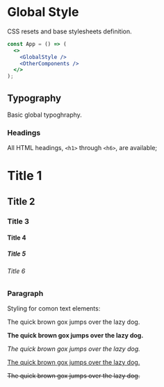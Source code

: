 
<Meta title="Styles/GlobalStyle" component={GlobalStyle} />

# Global Style

CSS resets and base stylesheets definition.

```jsx
const App = () => (
  <>
    <GlobalStyle />
    <OtherComponents />
  </>
);
```

## Typography

Basic global typoghraphy.

### Headings

All HTML headings, `<h1>` through `<h6>`, are available;

<Preview>
  <Story name="Headings">
    <div>
      <h1>Title 1</h1>
      <h2>Title 2</h2>
      <h3>Title 3</h3>
      <h4>Title 4</h4>
      <h5>Title 5</h5>
      <h6>Title 6</h6>
    </div>
  </Story>
</Preview>

### Paragraph

Styling for comon text elements:

<Preview>
  <Story name="Paragraph">
    <div>
      <p>The quick brown gox jumps over the lazy dog.</p>
      <p>
        <strong>The quick brown gox jumps over the lazy dog.</strong>
      </p>
      <p>
        <em>The quick brown gox jumps over the lazy dog.</em>
      </p>
      <p>
        <u>The quick brown gox jumps over the lazy dog.</u>
      </p>
      <p>
        <s>The quick brown gox jumps over the lazy dog.</s>
      </p>
    </div>
  </Story>
</Preview>
